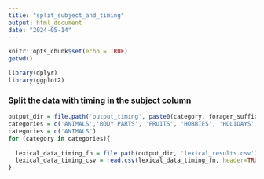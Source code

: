 ```yaml
---
title: "split_subject_and_timing"
output: html_document
date: "2024-05-14"
---
```


```r
knitr::opts_chunk$set(echo = TRUE)
getwd()

library(dplyr)
library(ggplot2)

```


### Split the data with timing in the subject column
```r
output_dir = file.path('output_timing', paste0(category, forager_suffix))
categories = c('ANIMALS','BODY PARTS', 'FRUITS', 'HOBBIES', 'HOLIDAYS', 'HOME APPLIANCES', 'LIQUIDS', 'MEANS OF TRANSPORT', 'MEDICAL CONDITIONS', 'MUSICAL INSTRUMENTS', 'OCCUPATIONS', 'TOOLS', 'VEGETABLES')
categories = c('ANIMALS')
for (category in categories){
  
  lexical_data_timing_fn = file.path(output_dir, 'lexical_results.csv')
  lexical_data_timing_csv = read.csv(lexical_data_timing_fn, header=TRUE)
}

```